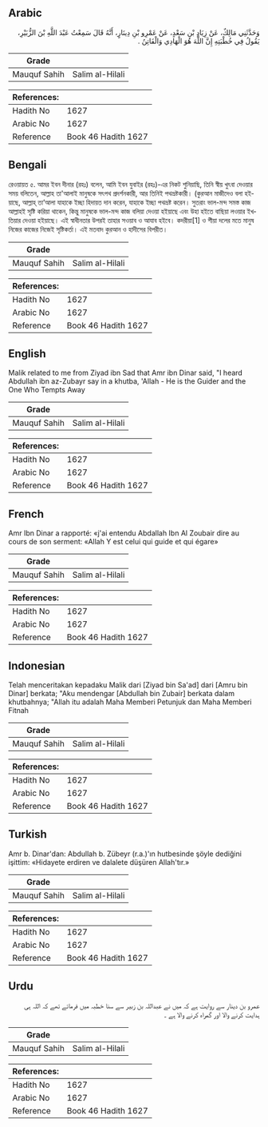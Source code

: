 ## Arabic


<div dir="rtl" lang="ar" style={{fontSize:'larger',backgroundColor:'#f8f9fa',padding:20}}>
وَحَدَّثَنِي مَالِكٌ، عَنْ زِيَادِ بْنِ سَعْدٍ، عَنْ عَمْرِو بْنِ دِينَارٍ، أَنَّهُ قَالَ سَمِعْتُ عَبْدَ اللَّهِ بْنَ الزُّبَيْرِ، يَقُولُ فِي خُطْبَتِهِ إِنَّ اللَّهَ هُوَ الْهَادِي وَالْفَاتِنُ ‏.‏
</div>
<div style={{backgroundColor:'#f8f9fa',padding:20, marginBottom: 10}}><table> <thead> <tr> <th>Grade</th> <th></th> </tr> </thead> <tbody> <tr><td>Mauquf Sahih</td><td>Salim al-Hilali</td></tr></tbody></table><table> <thead> <tr> <th>References:</th> <th></th> </tr> </thead> <tbody><tr><td>Hadith No</td><td>1627</td></tr><tr><td>Arabic No</td><td>1627</td></tr><tr><td>Reference</td><td>Book 46 Hadith 1627</td></tr></tbody></table></div>

## Bengali


<div dir="ltr" lang="bn" style={{fontSize:'larger',backgroundColor:'#f8f9fa',padding:20}}>
রেওয়ায়ত ৫. আমর ইবন দীনার (রহঃ) বলেন, আমি ইবন যুবাইর (রহঃ)-এর নিকট শুনিয়াছি, তিনি স্বীয় খুৎবা দেওয়ার সময় বলিতেন, আল্লাহ তা'আলাই মানুষকে সৎপথ প্রদর্শনকারী, আর তিনিই পথভ্রষ্টকারী। (কুরআন মাজীদেও বলা হইয়াছে, আল্লাহ্ তা’আলা যাহাকে ইচ্ছা হিদায়ত দান করেন, যাহাকে ইচ্ছা পথভ্রষ্ট করেন। সুতরাং ভাল-মন্দ সমস্ত কাজ আল্লাহই সৃষ্টি করিয়া থাকেন, কিন্তু মানুষকে ভাল-মন্দ কাজ বলিয়া দেওয়া হইয়াছে এবং উহা হইতে বাছিয়া লওয়ার ইখতিয়ার দেওয়া হইয়াছে। এই স্বাধীনতার উপরই তাহার সওয়াব ও আযাব হইবে। কদরীয়া[1] ও শীয়া দলের মতে মানুষ নিজের কাজের নিজেই সৃষ্টিকর্তা। এই মতবাদ কুরআন ও হাদীসের বিপরীত।
</div>
<div style={{backgroundColor:'#f8f9fa',padding:20, marginBottom: 10}}><table> <thead> <tr> <th>Grade</th> <th></th> </tr> </thead> <tbody> <tr><td>Mauquf Sahih</td><td>Salim al-Hilali</td></tr></tbody></table><table> <thead> <tr> <th>References:</th> <th></th> </tr> </thead> <tbody><tr><td>Hadith No</td><td>1627</td></tr><tr><td>Arabic No</td><td>1627</td></tr><tr><td>Reference</td><td>Book 46 Hadith 1627</td></tr></tbody></table></div>

## English


<div dir="ltr" lang="en" style={{fontSize:'larger',backgroundColor:'#f8f9fa',padding:20}}>
Malik related to me from Ziyad ibn Sad that Amr ibn Dinar said, "I heard Abdullah ibn az-Zubayr say in a khutba, 'Allah - He is the Guider and the One Who Tempts Away
</div>
<div style={{backgroundColor:'#f8f9fa',padding:20, marginBottom: 10}}><table> <thead> <tr> <th>Grade</th> <th></th> </tr> </thead> <tbody> <tr><td>Mauquf Sahih</td><td>Salim al-Hilali</td></tr></tbody></table><table> <thead> <tr> <th>References:</th> <th></th> </tr> </thead> <tbody><tr><td>Hadith No</td><td>1627</td></tr><tr><td>Arabic No</td><td>1627</td></tr><tr><td>Reference</td><td>Book 46 Hadith 1627</td></tr></tbody></table></div>

## French


<div dir="ltr" lang="fr" style={{fontSize:'larger',backgroundColor:'#f8f9fa',padding:20}}>
Amr Ibn Dinar a rapporté: «j'ai entendu Abdallah Ibn Al Zoubair dire au cours de son serment: «Allah Y est celui qui guide et qui égare»
</div>
<div style={{backgroundColor:'#f8f9fa',padding:20, marginBottom: 10}}><table> <thead> <tr> <th>Grade</th> <th></th> </tr> </thead> <tbody> <tr><td>Mauquf Sahih</td><td>Salim al-Hilali</td></tr></tbody></table><table> <thead> <tr> <th>References:</th> <th></th> </tr> </thead> <tbody><tr><td>Hadith No</td><td>1627</td></tr><tr><td>Arabic No</td><td>1627</td></tr><tr><td>Reference</td><td>Book 46 Hadith 1627</td></tr></tbody></table></div>

## Indonesian


<div dir="ltr" lang="id" style={{fontSize:'larger',backgroundColor:'#f8f9fa',padding:20}}>
Telah menceritakan kepadaku Malik dari [Ziyad bin Sa'ad] dari [Amru bin Dinar] berkata; "Aku mendengar [Abdullah bin Zubair] berkata dalam khutbahnya; "Allah itu adalah Maha Memberi Petunjuk dan Maha Memberi Fitnah
</div>
<div style={{backgroundColor:'#f8f9fa',padding:20, marginBottom: 10}}><table> <thead> <tr> <th>Grade</th> <th></th> </tr> </thead> <tbody> <tr><td>Mauquf Sahih</td><td>Salim al-Hilali</td></tr></tbody></table><table> <thead> <tr> <th>References:</th> <th></th> </tr> </thead> <tbody><tr><td>Hadith No</td><td>1627</td></tr><tr><td>Arabic No</td><td>1627</td></tr><tr><td>Reference</td><td>Book 46 Hadith 1627</td></tr></tbody></table></div>

## Turkish


<div dir="ltr" lang="tr" style={{fontSize:'larger',backgroundColor:'#f8f9fa',padding:20}}>
Amr b. Dinar'dan: Abdullah b. Zübeyr (r.a.)'ın hutbesinde şöyle dediğini işittim: «Hidayete erdiren ve dalalete düşüren Allah'tır.»
</div>
<div style={{backgroundColor:'#f8f9fa',padding:20, marginBottom: 10}}><table> <thead> <tr> <th>Grade</th> <th></th> </tr> </thead> <tbody> <tr><td>Mauquf Sahih</td><td>Salim al-Hilali</td></tr></tbody></table><table> <thead> <tr> <th>References:</th> <th></th> </tr> </thead> <tbody><tr><td>Hadith No</td><td>1627</td></tr><tr><td>Arabic No</td><td>1627</td></tr><tr><td>Reference</td><td>Book 46 Hadith 1627</td></tr></tbody></table></div>

## Urdu


<div dir="rtl" lang="ur" style={{fontSize:'larger',backgroundColor:'#f8f9fa',padding:20}}>
عمرو بن دینار سے روایت ہے کہ میں نے عبداللہ بن زبیر سے سنا خطبہ میں فرماتے تھے کہ اللہ ہی ہدایت کرنے والا اور گمراہ کرنے والا ہے ۔
</div>
<div style={{backgroundColor:'#f8f9fa',padding:20, marginBottom: 10}}><table> <thead> <tr> <th>Grade</th> <th></th> </tr> </thead> <tbody> <tr><td>Mauquf Sahih</td><td>Salim al-Hilali</td></tr></tbody></table><table> <thead> <tr> <th>References:</th> <th></th> </tr> </thead> <tbody><tr><td>Hadith No</td><td>1627</td></tr><tr><td>Arabic No</td><td>1627</td></tr><tr><td>Reference</td><td>Book 46 Hadith 1627</td></tr></tbody></table></div>
